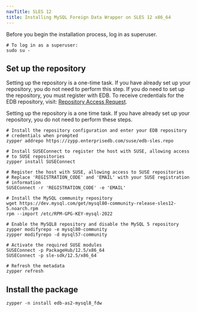 ```yaml
---
navTitle: SLES 12
title: Installing MySQL Foreign Data Wrapper on SLES 12 x86_64
---
```


Before you begin the installation process, log in as superuser.

```shell
# To log in as a superuser:
sudo su -
```

## Set up the repository

Setting up the repository is a one-time task. If you have already set up your repository, you do not need to perform this step. If you do need to set up the repository, you must register with EDB. To receive credentials for the EDB repository, visit: [Repository Access Request](https://www.enterprisedb.com/repository-access-request).

Setting up the repository is a one time task. If you have already set up your repository, you do not need to perform these steps.

```shell
# Install the repository configuration and enter your EDB repository
# credentials when prompted
zypper addrepo https://zypp.enterprisedb.com/suse/edb-sles.repo

# Install SUSEConnect to register the host with SUSE, allowing access
# to SUSE repositories
zypper install SUSEConnect

# Register the host with SUSE, allowing access to SUSE repositories
# Replace 'REGISTRATION_CODE' and 'EMAIL' with your SUSE registration
# information
SUSEConnect -r 'REGISTRATION_CODE' -e 'EMAIL'

# Install the MySQL community repository
wget https://dev.mysql.com/get/mysql80-community-release-sles12-5.noarch.rpm
rpm --import /etc/RPM-GPG-KEY-mysql-2022

# Enable the MySQL8 repository and disable the MySQL 5 repository
zypper modifyrepo -e mysql80-community
zypper modifyrepo -d mysql57-community

# Activate the required SUSE modules
SUSEConnect -p PackageHub/12.5/x86_64
SUSEConnect -p sle-sdk/12.5/x86_64

# Refresh the metadata
zypper refresh
```

## Install the package

```shell
zypper -n install edb-as2-mysql8_fdw
```
